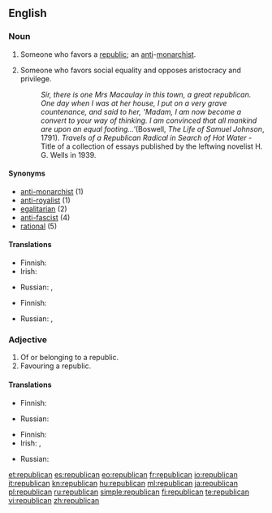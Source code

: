 {{also|Republican}}
==English==

===Noun===
{{en-noun}}

# Someone who favors a [[republic]]; an [[anti]]-[[monarchist]].
# {{context|history|politics}} Someone who favors social equality and opposes aristocracy and privilege.
#: ''Sir, there is one Mrs Macaulay in this town, a great republican.  One day when I was at her house, I put on a very grave countenance, and said to her, 'Madam, I am now become a convert to your way of thinking.  I am convinced that all mankind are upon an equal footing...' ''(Boswell, ''The Life of Samuel Johnson'', 1791).   ''Travels of a Republican Radical in Search of Hot Water'' - Title of a collection of essays published by the leftwing novelist H. G. Wells in 1939.

====Synonyms====
* [[anti-monarchist]] (1)
* [[anti-royalist]] (1)
* [[egalitarian]] (2)
* [[anti-fascist]] (4)
* [[rational]] (5)

====Translations====
{{trans-top|someone who favors a republic}}
* Finnish: {{t-|fi|tasavaltalainen}}
* Irish: {{t|ga|poblachtach|m}}
{{trans-mid}}
* Russian: {{t|ru|республиканец|m|tr=respublikánec|sc=Cyrl}}, {{t|ru|республиканка|f|tr=respublikánka|sc=Cyrl}}
{{trans-bottom}}

{{trans-top|historic: someone who favors social equality}}
* Finnish: {{t-|fi|tasavaltalainen}}
{{trans-mid}}
* Russian: {{t|ru|республиканец|m|tr=respublikánec|sc=Cyrl}}, {{t|ru|республиканка|f|tr=respublikánka|sc=Cyrl}}
{{trans-bottom}}

===Adjective===
{{en-adj}}

# Of or belonging to a republic.
# Favouring a republic.

====Translations====
{{trans-top|of or belonging to a republic}}
* Finnish: {{t-|fi|tasavaltalainen}}
{{trans-mid}}
* Russian: {{t|ru|республиканский|tr=respublikánskij|sc=Cyrl}}
{{trans-bottom}}

{{trans-top|favoring a republic}}
* Finnish: {{t-|fi|tasavaltalainen}}
* Irish: {{t|ga|poblachtach}}, {{t|ga|poblachtánach}}
{{trans-mid}}
* Russian: {{t|ru|республиканский|tr=respublikánskij|sc=Cyrl}}
{{trans-bottom}}

[[et:republican]]
[[es:republican]]
[[eo:republican]]
[[fr:republican]]
[[io:republican]]
[[it:republican]]
[[kn:republican]]
[[hu:republican]]
[[ml:republican]]
[[ja:republican]]
[[pl:republican]]
[[ru:republican]]
[[simple:republican]]
[[fi:republican]]
[[te:republican]]
[[vi:republican]]
[[zh:republican]]